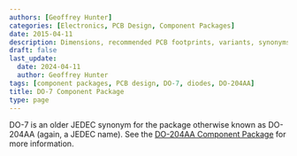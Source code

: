 ```yaml
---
authors: [Geoffrey Hunter]
categories: [Electronics, PCB Design, Component Packages]
date: 2015-04-11
description: Dimensions, recommended PCB footprints, variants, synonyms and more for the DO-7 (DO-204AA) component package.
draft: false
last_update:
  date: 2024-04-11
  author: Geoffrey Hunter
tags: [component packages, PCB design, DO-7, diodes, DO-204AA]
title: DO-7 Component Package
type: page
---
```


DO-7 is an older JEDEC synonym for the package otherwise known as DO-204AA (again, a JEDEC name). See the [DO-204AA Component Package](/pcb-design/component-packages/do-204aa-component-package/) for more information. 
